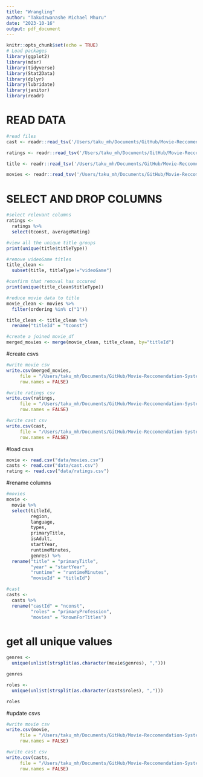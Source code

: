 ```yaml
---
title: "Wrangling"
author: "Takudzwanashe Michael Mhuru"
date: "2023-10-16"
output: pdf_document
---
```


```r
knitr::opts_chunk$set(echo = TRUE)
# Load packages
library(ggplot2)
library(mdsr)
library(tidyverse)
library(Stat2Data)
library(dplyr)
library(lubridate)
library(janitor)
library(readr)
```

# READ DATA
```r
#read files 
cast <- readr::read_tsv('/Users/taku_mh/Documents/GitHub/Movie-Reccomendation-System/data/cast.tsv')

ratings <- readr::read_tsv('/Users/taku_mh/Documents/GitHub/Movie-Reccomendation-System/data/ratings.tsv')

title <- readr::read_tsv('/Users/taku_mh/Documents/GitHub/Movie-Reccomendation-System/data/title.tsv')

movies <- readr::read_tsv('/Users/taku_mh/Documents/GitHub/Movie-Reccomendation-System/data/movies.tsv', show_col_types = FALSE)
```

# SELECT AND DROP COLUMNS

```r
#select relevant columns
ratings <- 
  ratings %>% 
  select(tconst, averageRating)

#view all the unique title groups
print(unique(title$titleType))

#remove videoGame titles
title_clean <- 
  subset(title, titleType!="videoGame")

#confirm that removal has occured
print(unique(title_clean$titleType))

#reduce movie data to title 
movie_clean <- movies %>% 
  filter(ordering %in% c("1"))

title_clean <- title_clean %>% 
  rename("titleId" = "tconst")

#create a joined movie_df
merged_movies <- merge(movie_clean, title_clean, by="titleId")

```
#create csvs

```r
#write movie csv
write.csv(merged_movies,
     file = "/Users/taku_mh/Documents/GitHub/Movie-Reccomendation-System/data/movies.csv",
     row.names = FALSE)

#write ratings csv
write.csv(ratings,
     file = "/Users/taku_mh/Documents/GitHub/Movie-Reccomendation-System/data/ratings.csv",
     row.names = FALSE)

#write cast csv
write.csv(cast,
     file = "/Users/taku_mh/Documents/GitHub/Movie-Reccomendation-System/data/cast.csv",
     row.names = FALSE)
```

#load csvs

```r
movie <- read.csv("data/movies.csv")
casts <- read.csv("data/cast.csv")
rating <- read.csv("data/ratings.csv")
```

#rename columns
```r
#movies
movie <-
  movie %>% 
  select(titleId,
         region,
         language,
         types,
         primaryTitle,
         isAdult,
         startYear,
         runtimeMinutes,
         genres) %>% 
  rename("title" = "primaryTitle",
         "year" = "startYear",
         "runtime" = "runtimeMinutes",
         "movieId" = "titleId")

#cast
casts <-
  casts %>% 
  rename("castId" = "nconst",
         "roles" = "primaryProfession",
         "movies" = "knownForTitles")
```

# get all unique values
```r
genres <-
  unique(unlist(strsplit(as.character(movie$genres), ",")))

genres

roles <-
  unique(unlist(strsplit(as.character(casts$roles), ",")))

roles
```

#update csvs
```r
#write movie csv
write.csv(movie,
     file = "/Users/taku_mh/Documents/GitHub/Movie-Reccomendation-System/data/movies.csv",
     row.names = FALSE)

#write cast csv
write.csv(casts,
     file = "/Users/taku_mh/Documents/GitHub/Movie-Reccomendation-System/data/cast.csv",
     row.names = FALSE)
```
